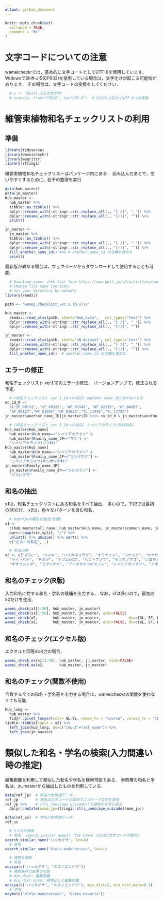 ```yaml
---
output: github_document
---
```


```r
knitr::opts_chunk$set(
  collapse = TRUE,
  comment = "#>"
)
```

# 文字コードについての注意

wameicheckrでは，基本的に文字コードとしてUTF-8を使用しています．
WidowsでShift-JIS(CP932)を使用している場合は，文字化けが起こる可能性があります．
その場合は，文字コードの変換をしてください．

```r
  # x <- "Shift-JISの文字列"
  # iconv(x, from="CP932", to="UTF-8")  # Shift-JISからUTF-8への変換
```


# 維管束植物和名チェックリストの利用

## 準備


```r
library(tidyverse)
library(wameicheckr)
library(magrittr)
library(stringi)
```

維管束植物和名チェックリストはパッケージ内にある．
読み込んだあとで，使いやすくするために，若干の整理を実行
```r
data(hub_master)
data(jn_master)
hub_master <- 
  hub_master %>%
  tibble::as_tibble() %>%
  dplyr::rename_with(~stringr::str_replace_all(., "[ /]", "_")) %>%
  dplyr::rename_with(~stringr::str_replace_all(., "[()]", "")) %>%
  print()

jn_master <- 
  jn_master %>%
  tibble::as_tibble() %>%
  dplyr::rename_with(~stringr::str_replace_all(., "[ /]", "_")) %>%
  dplyr::rename_with(~stringr::str_replace_all(., "[()]", "")) %>%
  fill_another_name_id() %>% # another_name_id の空欄を埋める
  print()
```


最新版が異なる場合は，ウェブページからダウンロードして使用することも可能．
```r
  # Download wamei chek list form https://www.gbif.jp/v2/activities/wamei_checklist.html
  # Change file name (version)
  # Set your directory by setwd()
library(readxl)

path <- "wamei_checklist_ver.1.10.xlsx"

hub_master <-
  readxl::read_xlsx(path, sheet="Hub_data",   col_types="text") %>%
  dplyr::rename_with(~stringr::str_replace_all(., "[ /]", "_")) %>%
  dplyr::rename_with(~stringr::str_replace_all(., "[()]", ""))

jn_master <- 
  readxl::read_xlsx(path, sheet="JN_dataset", col_types="text") %>% 
  dplyr::rename_with(~stringr::str_replace_all(., "[ /]", "_")) %>%
  dplyr::rename_with(~stringr::str_replace_all(., "[()]", "")) %>%
  fill_another_name_id()  # another_name_id の空欄を埋める
```


## エラーの修正

和名チェックリスト ver.1.10のエラーの修正．
バージョンアップで，修正される予定．
```r
  # (和名チェックリスト ver.1.10への対応) another_name_IDに0がないもの
no_id_0 <- 
  c("SF_00131", "SF_00323", "WF_01542", "WF_02219", "WF_04287", 
  "SF_00127","WF_01902","WF_03825","YL_11456","YL_17759")
jn_master$another_name_ID[jn_master$ID %in% no_id_0 & jn_master$another_name_ID != 0] <- 0

  # (和名チェックリスト ver.1.10への対応) シベリアカラマツ(別科同名)
hub_master$Hub_name[
  hub_master$Hub_name=="シベリアカラマツ" &
  hub_master$Family_name_JP=="マツ"] <- 
  "シベリアカラマツ(マツ科)"
hub_master$Hub_name[
  hub_master$Hub_name=="シベリアカラマツ" &
  hub_master$Family_name_JP=="キンポウゲ"] <- 
  "シベリアカラマツ(キンポウゲ科)"
jn_master$Family_name_JP[
  jn_master$Family_name_JP=="ツルボラン"] <- 
  "ワスレグサ"
```

## 和名の抽出

x1は，和名チェックリストにある和名をすべて抽出．
多いので，下記では最初の50だけ．
x2は，色々なパターンを含む和名．
```r
  # hubやjnの種名を抽出(全種)
x1 <- 
  c(hub_master$all_name, hub_master$Hub_name, jn_master$common_name, jn_master$another_name) %>%
  purrr::map(str_split, "/") %>%
  unlist() %>% unique() %>% sort() %>%
  c("だみーの和名", .)

  # 和名の例
x2 <- c("だみー", "ススキ", "ハリガネワラビ", "オミナエシ", "コナスビ", "カナビキソウ", 
  "ヤイトバナ", "チガヤ", "キジムシロ", "ハエドクソウ", "キツネノマゴ", "シロヨメナ", 
  "オオフジシダ", "コマツナギ", "アイヌタチツボスミレ", "シベリアカラマツ", "アオイモドキ")
```

## 和名のチェック(R版)

入力和名に対する和名・学名の候補を出力する．
なお，x1は多いので，最初の50だけを使用．
```r
wamei_check(x1[1:50], hub_master, jn_master)
wamei_check(x1[1:50], hub_master, jn_master, wide=FALSE)
wamei_check(x2,       hub_master, jn_master,             ds=c(GL, SF, WF))
wamei_check(x2,       hub_master, jn_master, wide=FALSE, ds=c(GL, SF, WF))
```

## 和名のチェック(エクセル版)

エクセルと同等の出力の場合．
```r
wamei_check_ex(x1[1:50], hub_master, jn_master, wide=FALSE)
wamei_check_ex(x2,       hub_master, jn_master)
```

## 和名のチェック(関数不使用)

合致する全ての和名・学名等を出力する場合は，wameicheckrの関数を使わなくても可能．
```r
hub_long <- 
  hub_master %>%
  tidyr::pivot_longer(cols= GL:YL, names_to = "source", values_to = "ID", values_drop_na = TRUE)
tibble::tibble(input = x2) %>%
  left_join(hub_long, by=c("input"="all_name")) %>%
  left_join(jn_master)
```


# 類似した和名・学名の検索(入力間違い時の推定)

編集距離を利用して類似した和名や学名を検索可能である．
参照用の和名と学名は，jn_masterから抽出したものを利用している．


```r
data(ref_jp)  # 和名の参照用データ
ref_jp        # 和名は文字コードの関係でエスケープ文字を使用
ref_jp %>%    # stri_unescape_unicode()で通常の文字に戻る
  dplyr::mutate(name_jp=stringi::stri_unescape_unicode(name_jp))

data(ref_sc)  # 学名の参照用データ
ref_sc

  # 1つだけ検索
  # 和名: search_similar_name() では len=6 が必須(文字コードの関係)
search_similar_name("ハッカグサ", len=6)
  # 学名
search_similar_name("Viola madahuricaa", len=1)

  # 複数を検索
  # 和名
mosiya(c("ハッカグサ", "スズノエンドウ"))
  # 検索条件の変更が可能
  # min_dist: 編集距離
  # min_dist_norm: 標準化した編集距離
mosiya(c("ハッカグサ", "スズノエンドウ"), min_dist=2, min_dist_norm=0.1)
  # 学名
maybe(c("Viola madahuricaa", "Carex nevarta"))
```
